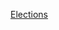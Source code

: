 {{portal|亞洲}}
{{Year by category
| m = 2
| c = 0
| d = 2
| y = 1
| cat = 亞洲選舉
| in = 
| parent = 各年亞洲選舉
| subcat = 2021年選舉
| sortkey = Asia
}}
{{Commons category|Elections in 2021}}

[[Category:2021年亞洲|Elections]]